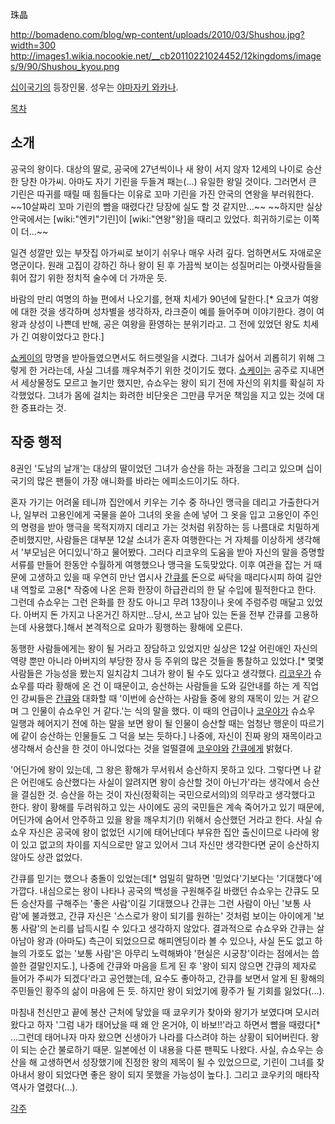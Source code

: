 珠晶

http://bomadeno.com/blog/wp-content/uploads/2010/03/Shushou.jpg?width=300 http://images1.wikia.nocookie.net/__cb20110221024452/12kingdoms/images/9/90/Shushou_kyou.png

[[십이국기]]의 등장인물. 성우는 [[야마자키 와카나]].

[[목차]]
== 소개 ==
공국의 왕이다. 대상의 딸로, 공국에 27년씩이나 새 왕이 서지 않자 12세의 나이로 승산한 당찬 아가씨. 아마도 자기 기린을 두들겨 패는(…) 유일한 왕일 것이다. 그러면서 큰 기린은 따귀를 때릴 때 힘들다는 이유로 꼬마 기린을 가진 안국의 연왕을 부러워한다. ~~10살짜리 꼬마 기린의 빰을 때렸다간 당장에 실도 할 것 같지만...~~ ~~하지만 실상 안국에서는 [wiki:"엔키"기린]이 [wiki:"연왕"왕]을 때리고 있었다. 희귀하기로는 이쪽이 더...~~

일견 성깔만 있는 부잣집 아가씨로 보이기 쉬우나 매우 사려 깊다. 엄하면서도 자애로운 명군이다. 원래 고집이 강하긴 하나 왕이 된 후 가끔씩 보이는 성질머리는 아랫사람들을 휘어 잡기 위한 정치적 술수에 더 가까운 듯.

바람의 만리 여명의 하늘 편에서 나오기를, 현재 치세가 90년에 달한다.[* 요코가 여왕에 대한 것을 생각하며 성차별을 생각하자, 라크쥰이 예를 들어주며 이야기한다. 경이 여왕과 상성이 나쁜데 반해, 공은 여왕을 환영하는 분위기라고. 그 전에 있었던 왕도 치세가 긴 여왕이었다고 한다.]

[[쇼케이]]의 망명을 받아들였으면서도 허드렛일을 시켰다. 그녀가 싫어서 괴롭히기 위해 그렇게 한 거라는데, 사실 그녀를 깨우쳐주기 위한 것이기도 했다. [[쇼케이]]는 공주로 지내면서 세상물정도 모르고 놀기만 했지만, 슈쇼우는 왕이 되기 전에 자신의 위치를 확실히 자각했었다. 그녀가 몸에 걸치는 화려한 비단옷은 그만큼 무거운 책임을 지고 있는 것에 대한 증표라는 것.

== 작중 행적 ==
8권인 '도남의 날개'는 대상의 딸이었던 그녀가 승산을 하는 과정을 그리고 있으며 십이국기의 많은 팬들이 가장 애니화를 바라는 에피소드이기도 하다.

혼자 가기는 어려울 테니까 집안에서 키우는 기수 중 하나인 맹극을 데리고 가출한다거나, 일부러 고용인에게 국물을 쏟아 그녀의 옷을 손에 넣어 그 옷을 입고 고용인이 주인의 명령을 받아 맹극을 목적지까지 데리고 가는 것처럼 위장하는 등 나름대로 치밀하게 준비했지만, 사람들은 대부분 12살 소녀가 혼자 여행한다는 거 자체를 이상하게 생각해서 '부모님은 어디있니'하고 물어봤다. 그러다 리코우의 도움을 받아 자신의 말을 증명할 서류를 만들어 한동안 수월하게 여행했으나 맹극을 도둑맞았다. 이후 여관을 잡는 거 때문에 고생하고 있을 때 우연히 만난 엽시사 [[간큐]]를 돈으로 싸닥을 때리다시피 하여 길안내 역할로 고용[* 작중에 나온 은화 한장이 하급관리의 한 달 수입에 필적한다고 한다. 그런데 슈쇼우는 그런 은화를 한 장도 아니고 무려 13장이나 옷에 주렁주렁 매달고 있었다. 아버지 돈 가지고 나온거긴 하지만...당시, 쓰고 남아 있는 돈을 전부 간큐를 고용하는데 사용했다.]해서 본격적으로 요마가 횡행하는 황해에 오른다.

동행한 사람들에게는 왕이 될 거라고 장담하고 있었지만 실상은 12살 어린애인 자신의 역량 뿐만 아니라 아버지의 부당한 장사 등 주위의 많은 것들을 통찰하고 있었다.[* 몇몇 사람들은 가능성을 봤는지 일치감치 그녀가 왕이 될 수도 있다고 생각했다. [[리코우]]가 슈쇼우를 따라 황해에 온 건 이 때문이고, 승산하는 사람들을 도와 길안내를 하는 게 직업인 강씨들은 [[간큐]]와 대화할 때 '이번에 승산하는 사람들 중에 왕의 재목이 있는 거 같으며 그 인물이 슈쇼우인 거 같다.'는 식의 말을 했다. 이 때의 언급이나 [[코우야]]가 슈쇼우 일행과 헤어지기 전에 하는 말을 보면 왕이 될 인물이 승산할 때는 엄청난 행운이 따르기에 같이 승산하는 인물들도 그 덕을 보는 듯하다.] 나중에, 자신이 진짜 왕의 재목이라고 생각해서 승산을 한 것이 아니었다는 것을 얼떨결에 [[코우야]]와 [[간큐]]에게 밝혔다.

'어딘가에 왕이 있는데, 그 왕은 황해가 무서워서 승산하지 못하고 있다. 그렇다면 나 같은 어린애도 승산했다는 사실이 알려지면 왕이 승산할 것이 아닌가'라는 생각에서 승산을 결심한 것. 승산을 하는 것이 자신(정확히는 국민으로서의)의 의무라고 생각했다고 한다. 왕이 황해를 두려워하고 있는 사이에도 공의 국민들은 계속 죽어가고 있기 때문에, 어딘가에 숨어서 안주하고 있을 왕을 깨우치기(!) 위해서 승산했던 거라고 한다. 사실 슈쇼우 자신은 공국에 왕이 없었던 시기에 태어난데다 부유한 집안 출신이므로 나라에 왕이 있고 없고의 차이를 지식으로만 알고 있어서 그녀 자신만 생각한다면 굳이 승산하지 않아도 상관 없었다.

간큐를 믿기는 했으나 충돌이 있었는데[* 엄밀히 말하면 '믿었다'기보다는 '기대했다'에 가깝다. 내심으로는 왕이 나타나 공국의 백성을 구원해주길 바랬던 슈쇼우는 간큐도 모든 승산자를 구해주는 '좋은 사람'이길 기대했으나 간큐는 그런 사람이 아닌 '보통 사람'에 불과했고, 간큐 자신은 '스스로가 왕이 되기를 원하는' 것처럼 보이는 아이에게 '보통 사람'의 논리를 납득시킬 수 있다고 생각하지 않았다. 결과적으로 슈쇼우와 간큐는 살아남아 왕과 (아마도) 측근이 되었으므로 해피엔딩이라 볼 수 있으나, 사실 돈도 없고 하늘의 가호도 없는 '보통 사람'은 아무리 노력해봐야 '현실은 시궁창'이라는 점에서는 씁쓸한 결말인지도.], 나중에 간큐와 마음을 트게 된 후 '왕이 되지 않으면 간큐의 제자로 들어가 주씨가 되겠다'라고 공언했는데, 요수도 좋아하고, 간큐를 보면서 알게 된 황해의 주민들인 황주의 삶이 마음에 든 듯. 하지만 왕이 되었기에 황주가 될 기회를 잃었다(…).

마침내 천신만고 끝에 봉산 근처에 닿았을 때 쿄우키가 찾아와 왕기가 보였다며 모시러 왔다고 하자 '그럼 내가 태어났을 때 왜 안 온거야, 이 바보!!'라고 하면서 뺨을 때렸다[* …그런데 태어나자 마자 왔으면 신생아가 나라를 다스려야 하는 상황이 되어버린다. 왕이 되는 순간 불로하기 때문. 일본에선 이 내용을 다룬 팬픽도 나왔다. 사실, 슈쇼우는 승산을 해 고생하면서 성장했기에 진정한 왕의 제목이 될 수 있었으므로, 기린이 그녀를 찾아내서 왕이 되었다면 좋은 왕이 되지 못했을 가능성이 높다.]. 그리고 쿄우키의 매타작 역사가 열렸다(...).

[[각주]]
